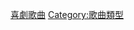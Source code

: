 {{Commons category|Novelty songs}}

{{Cat main|新奇歌曲}}
{{CatAutoTOC|numerals=no}}

[[Category:喜劇歌曲|]]
[[Category:歌曲類型|Category:歌曲類型]]